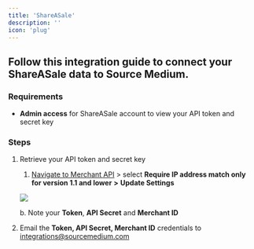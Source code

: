 ```yaml
---
title: 'ShareASale'
description: ''
icon: 'plug'
---
```


## Follow this integration guide to connect your ShareASale data to Source Medium.

### Requirements

- **Admin access** for ShareASale account to view your API token and secret key

### Steps

1. Retrieve your API token and secret key 
    1. [Navigate to Merchant API](https://account.shareasale.com/m-apiips.cfm) > select **Require IP address match only for version 1.1 and lower** **>** **Update Settings**
    
    ![](/images/article-imgs/shareasale-integration/Untitled.png)
    
      b.  Note your **Token**, **API Secret** and **Merchant ID**
    
2. Email the **Token, API Secret, Merchant ID** credentials to integrations@sourcemedium.com